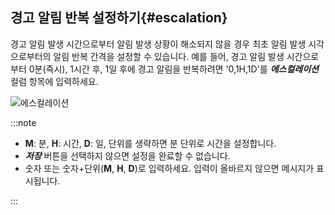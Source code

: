 ## 경고 알림 반복 설정하기{#escalation}

경고 알림 발생 시간으로부터 알림 발생 상황이 해소되지 않을 경우 최초 알림 발생 시각으로부터의 알림 반복 간격을 설정할 수 있습니다. 예를 들어, 경고 알림 발생 시간으로부터 0분(즉시), 1시간 후, 1일 후에 경고 알림을 반복하려면 '0,1H,1D'를 ***에스컬레이션*** 컬럼 항목에 입력하세요.

![에스컬레이션](/img/server-notice-escalation.png)

:::note

* **M**: 분, **H**: 시간, **D**: 일, 단위를 생략하면 분 단위로 시간을 설정합니다.
* ***저장*** 버튼을 선택하지 않으면 설정을 완료할 수 없습니다.
* 숫자 또는 숫자+단위(**M**, **H**, **D**)로 입력하세요. 입력이 올바르지 않으면 메시지가 표시됩니다.

:::